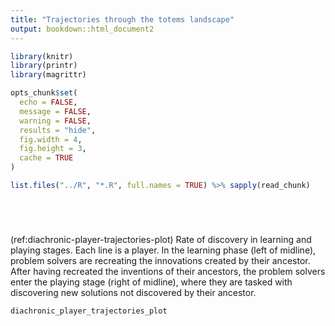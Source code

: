 ```yaml
---
title: "Trajectories through the totems landscape"
output: bookdown::html_document2
---
```


```r
library(knitr)
library(printr)
library(magrittr)

opts_chunk$set(
  echo = FALSE,
  message = FALSE,
  warning = FALSE,
  results = "hide",
  fig.width = 4,
  fig.height = 3,
  cache = TRUE
)

list.files("../R", "*.R", full.names = TRUE) %>% sapply(read_chunk)
```

```r
```

```r
```

```r
```

```r
```

(ref:diachronic-player-trajectories-plot) Rate of discovery in learning and
playing stages. Each line is a player. In the learning phase (left of midline), problem
solvers are recreating the innovations created by their ancestor. After having
recreated the inventions of their ancestors, the problem solvers enter the
playing stage (right of midline), where they are tasked with discovering new solutions not
discovered by their ancestor.

```r
diachronic_player_trajectories_plot
```
